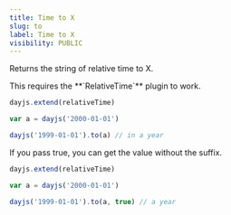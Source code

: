 ```yaml
---
title: Time to X
slug: to
label: Time to X
visibility: PUBLIC
---
```

Returns the string of relative time to X.

<Callout type="info">
This requires the **`RelativeTime`** plugin to work.
</Callout>

```js
dayjs.extend(relativeTime)

var a = dayjs('2000-01-01')

dayjs('1999-01-01').to(a) // in a year
```

If you pass true, you can get the value without the suffix.

```js
dayjs.extend(relativeTime)

var a = dayjs('2000-01-01')

dayjs('1999-01-01').to(a, true) // a year
```